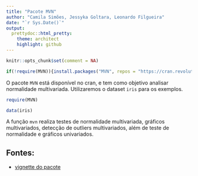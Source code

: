 ```yaml
---
title: "Pacote MVN"
author: "Camila Simões, Jessyka Goltara, Leonardo Filgueira"
date: "`r Sys.Date()`"
output:
  prettydoc::html_pretty:
    theme: architect
    highlight: github
---
```


```r
knitr::opts_chunk$set(comment = NA)

if(!require(MVN)){install.packages("MVN", repos = "https://cran.revolutionanalytics.com")}
```

O pacote `MVN` está disponível no cran, e tem como objetivo analisar normalidade multivariada. Utilizaremos o dataset `iris` para os exemplos.

```r
require(MVN)

data(iris)
```

A função `mvn` realiza testes de normalidade multivariada, gráficos multivariados, detecção de outliers multivariados, além de teste de normalidade e gráficos univariados.

## Fontes:

- [vignette do pacote](https://cran.r-project.org/web/packages/MVN/vignettes/MVN.pdf)